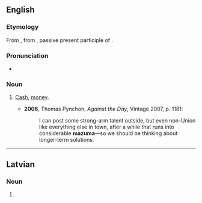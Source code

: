 {{also|mazumā}}

==English==

===Etymology===
From {{etyl|yi|en}} {{m|yi|מזומן|sc=Hebr|tr=mezumen||cash}}, from {{etyl|he|en}} {{m|he|מְזוּמָּן||prepared, ready; cash|tr=m'zumán}}, passive present participle of {{m|he|זִימֵּן||to prepare, appoint|tr=zimén}}.

===Pronunciation===
* {{IPA|en|/məˈzuːmə/}}

===Noun===
{{en-noun|-}}

# {{lb|en|US|slang}} [[cash|Cash]], [[money]].
#* '''2006''', Thomas Pynchon, ''Against the Day'', Vintage 2007, p. 1181:
#*: I can post some strong-arm talent outside, but even non-Union like everything else in town, after a while that runs into considerable '''mazuma'''—so we should be thinking about longer-term solutions.

----

==Latvian==

===Noun===
{{head|lv|noun form|g=m}}

# {{lv-inflection of|mazums|gen|s}}